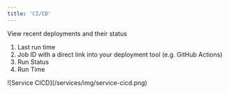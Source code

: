 ```yaml
---
title: 'CI/CD'
---
```


View recent deployments and their status

1. Last run time
2. Job ID with a direct link into your deployment tool (e.g. GitHub Actions)
3. Run Status
4. Run Time

<Frame>
![Service CICD](/services/img/service-cicd.png) 
</Frame>
